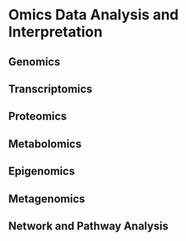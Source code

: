 # Omics Data Analysis and Interpretation

## Genomics

## Transcriptomics

## Proteomics

## Metabolomics

## Epigenomics

## Metagenomics

## Network and Pathway Analysis 